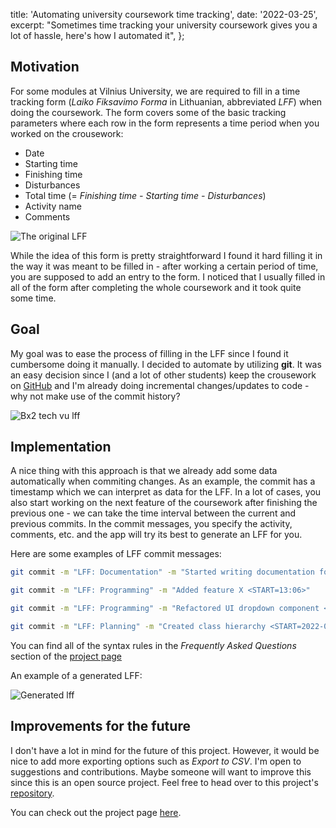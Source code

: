   title: 'Automating university coursework time tracking',
  date: '2022-03-25',
  excerpt:
    "Sometimes time tracking your university coursework gives you a lot of hassle, here's how I automated it",
};

## Motivation

For some modules at Vilnius University, we are required to fill in a time tracking form (_Laiko Fiksavimo Forma_ in Lithuanian, abbreviated _LFF_) when doing the coursework. The form covers some of the basic tracking parameters where each row in the form represents a time period when you worked on the crousework:

- Date
- Starting time
- Finishing time
- Disturbances
- Total time (= _Finishing time - Starting time - Disturbances_)
- Activity name
- Comments

![The original LFF](raster/lff-original.png)

While the idea of this form is pretty straightforward I found it hard filling it in the way it was meant to be filled in - after working a certain period of time, you are supposed to add an entry to the form. I noticed that I usually filled in all of the form after completing the whole coursework and it took quite some time.

## Goal

My goal was to ease the process of filling in the LFF since I found it cumbersome doing it manually. I decided to automate by utilizing **git**. It was an easy decision since I (and a lot of other students) keep the crousework on [GitHub](https://github.com/BenasB?tab=repositories) and I'm already doing incremental changes/updates to code - why not make use of the commit history?

![Bx2 tech vu lff](raster/vu-lff.png)

## Implementation

A nice thing with this approach is that we already add some data automatically when commiting changes. As an example, the commit has a timestamp which we can interpret as data for the LFF. In a lot of cases, you also start working on the next feature of the coursework after finishing the previous one - we can take the time interval between the current and previous commits. In the commit messages, you specify the activity, comments, etc. and the app will try its best to generate an LFF for you.

Here are some examples of LFF commit messages:

```bash
git commit -m "LFF: Documentation" -m "Started writing documentation for new feature"

git commit -m "LFF: Programming" -m "Added feature X <START=13:06>"

git commit -m "LFF: Programming" -m "Refactored UI dropdown component <DISTURBANCE=00:23;Lunch>"

git commit -m "LFF: Planning" -m "Created class hierarchy <START=2022-03-20;16:32><DISTURBANCE=00:18;Taking out trash><DISTURBANCE=00:07;Phone call>"
```

You can find all of the syntax rules in the _Frequently Asked Questions_ section of the [project page](https://benasb.github.io/vu-lff/)

An example of a generated LFF:

![Generated lff](raster/generated-lff.png)

## Improvements for the future

I don't have a lot in mind for the future of this project. However, it would be nice to add more exporting options such as _Export to CSV_. I'm open to suggestions and contributions. Maybe someone will want to improve this since this is an open source project. Feel free to head over to this project's [repository](https://github.com/BenasB/vu-lff).

You can check out the project page [here](https://benasb.github.io/vu-lff/).
